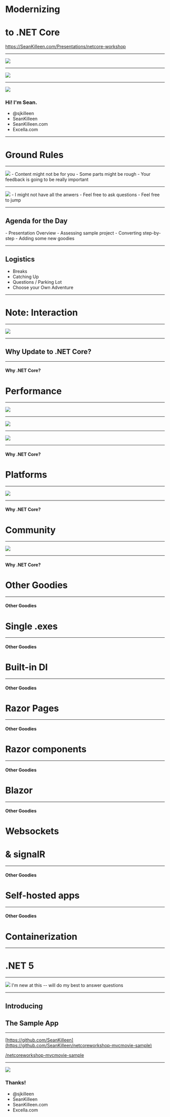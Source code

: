 

<Head>
  <title>.NET Core Modernization Workshop</title>
  <meta name="twitter:card" content="summary_large_image" />
  <meta name="twitter:site" content="@sjkilleen" />
  <meta name="twitter:title" content=".NET Core Modernization Workshop" />
  <meta name="twitter:description" content="Presentation content for Sean Killeen's full-day workshop" />
  <meta name="twitter:image" content="https://example.com/card.png" />
</Head>

# Modernizing 
# to .NET Core

<https://SeanKilleen.com/Presentations/netcore-workshop>

---

<Image src='images/excella2.jpg' size='contain' />

---

<Image src='images/dotNetFoundation.png' size='contain' />

---

<Split>

![](images/me.png)

<h3 class="less-bottom-margin"> Hi! I'm Sean.</h3>
<ul class="fa-ul">
    <li class="fa-li"><FontAwesomeIcon size="xs" icon ={faTwitter} listItem /> @sjkilleen</li>
    <li class="fa-li"><FontAwesomeIcon size="xs" icon ={faGithub} listItem />SeanKilleen</li>
    <li class="fa-li"><FontAwesomeIcon size="xs" icon ={faGlobe} listItem />SeanKilleen.com</li>
    <li class="fa-li"><FontAwesomeIcon size="xs" icon ={faBriefcase} listItem />Excella.com</li>
</ul>

</Split>

---

# Ground Rules

---

<Image src="images/danger-zone.jpg" size="contain"/>

<Notes>
  - Content might not be for you
  - Some parts might be rough
  - Your feedback is going to be really important
</Notes>

---

<Image src="images/amateur-hour.gif" size="contain"/>

<Notes>
  - I might not have all the anwers
  - Feel free to ask questions
  - Feel free to jump
</Notes>

---

## Agenda for the Day


<Notes>
  - Presentation Overview
  - Assessing sample project
  - Converting step-by-step
  - Adding some new goodies
</Notes>

---

## Logistics

* Breaks
* Catching Up
* Questions / Parking Lot
* Choose your Own Adventure

---

# Note: Interaction

---

<Image src="images/csi-explosion.gif" size="contain"/>

---

## Why Update to .NET Core?

---

#### Why .NET Core?

# Performance

---

<Image src="images/techempower-round18.png" size="contain"/>

---

<Image src="images/techempower-16-graph.png" size="contain"/>

--- 

<Image src="images/bing-news.png" size="contain"/>

---

#### Why .NET Core?

# Platforms

---

<Image src="images/core3-platform-support.png" size="contain"/>

---

#### Why .NET Core?

# Community

---

<Image src="images/contributors.png" size="contain"/>

---

#### Why .NET Core?

# Other Goodies

---

#### Other Goodies

# Single .exes

---

#### Other Goodies

# Built-in DI

---

#### Other Goodies

# Razor Pages

---

#### Other Goodies

# Razor components

---

#### Other Goodies

# Blazor

---

#### Other Goodies

# Websockets 
# &amp; signalR

---

#### Other Goodies

# Self-hosted apps

---

#### Other Goodies

# Containerization

---

# .NET 5

---

<Image src='images/ship-launch-fail.gif'/>

<Notes>
I'm new at this -- will do my best to answer questions
</Notes>

---

## Introducing
## The Sample App

---

[https://github.com/SeanKilleen](https://github.com/SeanKilleen/netcoreworkshop-mvcmovie-sample)

[/netcoreworkshop-mvcmovie-sample](https://github.com/SeanKilleen/netcoreworkshop-mvcmovie-sample)

---

<Split>

![](images/me.png)

<h3 class="less-bottom-margin">Thanks!</h3>
<ul class="fa-ul">
    <li class="fa-li"><FontAwesomeIcon size="xs" icon ={faTwitter} listItem /> @sjkilleen</li>
    <li class="fa-li"><FontAwesomeIcon size="xs" icon ={faGithub} listItem />SeanKilleen</li>
    <li class="fa-li"><FontAwesomeIcon size="xs" icon ={faGlobe} listItem />SeanKilleen.com</li>
    <li class="fa-li"><FontAwesomeIcon size="xs" icon ={faBriefcase} listItem />Excella.com</li>
</ul>

</Split>